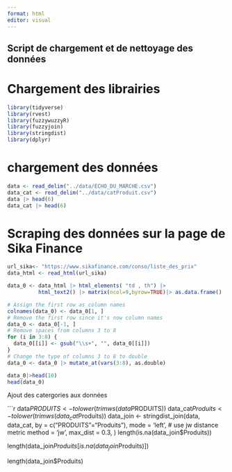 ```yaml
---
format: html
editor: visual
---
```


## Script de chargement et de nettoyage des données

# Chargement des librairies

```r
library(tidyverse)
library(rvest)
library(fuzzywuzzyR)
library(fuzzyjoin)
library(stringdist)
library(dplyr)
```

# chargement des données

```r
data <- read_delim("../data/ECHO_DU_MARCHE.csv")
data_cat <- read_delim("../data/catProduit.csv")
data |> head(6)
data_cat |> head(6)
```

# Scraping des données sur la page de Sika Finance

```r

url_sika<- "https://www.sikafinance.com/conso/liste_des_prix"
data_html <- read_html(url_sika)

data_0 <- data_html |> html_elements( "td , th") |>
          html_text2() |> matrix(ncol=9,byrow=TRUE)|> as.data.frame()

# Assign the first row as column names
colnames(data_0) <- data_0[1, ]
# Remove the first row since it's now column names
data_0 <- data_0[-1, ]
# Remove spaces from columns 3 to 8
for (i in 3:8) {
  data_0[[i]] <- gsub("\\s+", "", data_0[[i]])
}
# Change the type of columns 3 to 8 to double
data_0 <- data_0 |> mutate_at(vars(3:8), as.double)

data_0|>head(10)
head(data_0)

```

 Ajout des catergories aux données


```r

data$PRODUITS <- tolower(trimws(data$PRODUITS))
data_cat$Produits <- tolower(trimws(data_cat$Produits))
 data_join <- stringdist_join(data, data_cat, 
                by = c("PRODUITS"="Produits"),
                mode = 'left', 
                 # use jw distance metric
                method = 'jw',
                max_dist = 0.3, 
                )
length(is.na(data_join$Produits))

length(data_join$Produits[is.na(data_join$Produits)])

length(data_join$Produits)
